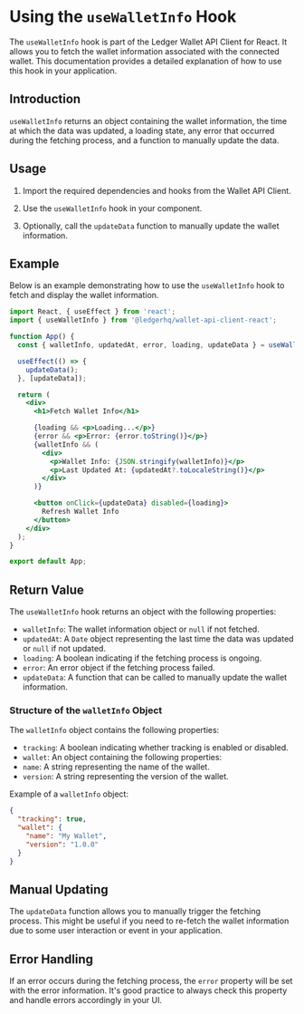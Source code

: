 # Using the `useWalletInfo` Hook

The `useWalletInfo` hook is part of the Ledger Wallet API Client for React. It allows you to fetch the wallet information associated with the connected wallet. This documentation provides a detailed explanation of how to use this hook in your application.

## Introduction

`useWalletInfo` returns an object containing the wallet information, the time at which the data was updated, a loading state, any error that occurred during the fetching process, and a function to manually update the data.

## Usage

1. Import the required dependencies and hooks from the Wallet API Client.

2. Use the `useWalletInfo` hook in your component.

3. Optionally, call the `updateData` function to manually update the wallet information.

## Example

Below is an example demonstrating how to use the `useWalletInfo` hook to fetch and display the wallet information.

```jsx
import React, { useEffect } from 'react';
import { useWalletInfo } from '@ledgerhq/wallet-api-client-react';

function App() {
  const { walletInfo, updatedAt, error, loading, updateData } = useWalletInfo();

  useEffect(() => {
    updateData();
  }, [updateData]);

  return (
    <div>
      <h1>Fetch Wallet Info</h1>

      {loading && <p>Loading...</p>}
      {error && <p>Error: {error.toString()}</p>}
      {walletInfo && (
        <div>
          <p>Wallet Info: {JSON.stringify(walletInfo)}</p>
          <p>Last Updated At: {updatedAt?.toLocaleString()}</p>
        </div>
      )}

      <button onClick={updateData} disabled={loading}>
        Refresh Wallet Info
      </button>
    </div>
  );
}

export default App;
```

## Return Value

The `useWalletInfo` hook returns an object with the following properties:

- `walletInfo`: The wallet information object or `null` if not fetched.
- `updatedAt`: A `Date` object representing the last time the data was updated or `null` if not updated.
- `loading`: A boolean indicating if the fetching process is ongoing.
- `error`: An error object if the fetching process failed.
- `updateData`: A function that can be called to manually update the wallet information.

### Structure of the `walletInfo` Object

The `walletInfo` object contains the following properties:

- `tracking`: A boolean indicating whether tracking is enabled or disabled.
- `wallet`: An object containing the following properties:
- `name`: A string representing the name of the wallet.
- `version`: A string representing the version of the wallet.

Example of a `walletInfo` object:

```json
{
  "tracking": true,
  "wallet": {
    "name": "My Wallet",
    "version": "1.0.0"
  }
}
```

## Manual Updating

The `updateData` function allows you to manually trigger the fetching process. This might be useful if you need to re-fetch the wallet information due to some user interaction or event in your application.

## Error Handling

If an error occurs during the fetching process, the `error` property will be set with the error information. It's good practice to always check this property and handle errors accordingly in your UI.